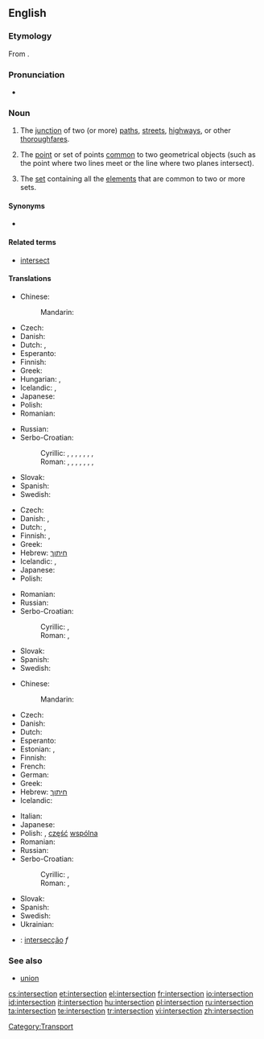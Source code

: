 ==English==
{{wikipedia}}

===Etymology===
From {{etyl|la}} {{term|intersectio|intersectiō|lang=la}}.

===Pronunciation===
* {{IPA|/ˈɪntərˌsɛkʃən/}}

===Noun===
{{en-noun}}

# The [[junction]] of two (or more) [[path]]s, [[street]]s, [[highway]]s, or other [[thoroughfare]]s.
# {{geometry}} The [[point]] or set of points [[common]] to two geometrical objects (such as the point where two lines meet or the line where two planes intersect).
# {{settheory}} The [[set]] containing all the [[element]]s that are common to two or more sets.

====Synonyms====
* {{sense|junction of paths}} {{l|en|crossroads}}

====Related terms====
* [[intersect]]

====Translations====
{{trans-top|junction of two or more paths, etc}}
* Chinese:
*: Mandarin: {{t|cmn|交差点|sc=Hani}}
* Czech: {{t-|cs|křižovatka|f}}
* Danish: {{t-|da|kryds|n}}
* Dutch: {{t+|nl|kruising|f}}, {{t+|nl|kruispunt|m}}
* Esperanto: {{t-|eo|kruciĝo|xs=Esperanto}}
* Finnish: {{t-|fi|risteys}}
* Greek: {{t|el|διασταύρωση|f}}
* Hungarian: {{t|hu|útkereszteződés}},  {{t|hu|csomópont}}
* Icelandic: {{t|is|vegamót|n|p}},  {{t+|is|gatnamót|n|p}}
* Japanese: {{t|ja|交差点|tr=こうさてん, kousaten}}
* Polish: {{t+|pl|skrzyżowanie|n}}
* Romanian: {{t|ro|intersecţie|f}}
{{trans-mid}}
* Russian: {{t+|ru|перекрёсток|m|tr=p'er'ekr'óstok}}
* Serbo-Croatian:
*: Cyrillic: {{tø|sh|крижање|n|alt=кри́жа̄ње|sc=Cyrl|xs=Serbo-Croatian}}, {{tø|sh|раскршће|n|alt=ра́скр̄шће|sc=Cyrl|xs=Serbo-Croatian}}, {{tø|sh|раскрсница|f|alt=ра́скрсница|sc=Cyrl|xs=Serbo-Croatian}}, {{tø|sh|раскрижје|n|alt=ра́скрӣжје|sc=Cyrl|xs=Serbo-Croatian}}, {{tø|sh|крижиште|n|alt=крѝжӣште|sc=Cyrl|xs=Serbo-Croatian}}, {{tø|sh|крижопут|m|alt=крижо̀пӯт|sc=Cyrl|xs=Serbo-Croatian}}, {{tø|sh|крижопуће|n|alt=крижо̀пӯће|sc=Cyrl|xs=Serbo-Croatian}}, {{tø|sh|крстопуће|n|alt=крсто̀пӯће|sc=Cyrl|xs=Serbo-Croatian}}
*: Roman: {{tø|sh|križanje|n|alt=krížānje|xs=Serbo-Croatian}}, {{tø|sh|raskršće|n|alt=ráskr̄šće|xs=Serbo-Croatian}}, {{tø|sh|raskrsnica|f|alt=ráskrsnica|xs=Serbo-Croatian}}, {{tø|sh|raskrižje|n|alt=ráskrīžje|xs=Serbo-Croatian}}, {{tø|sh|križište|n|alt=krìžīšte|xs=Serbo-Croatian}}, {{tø|sh|križoput|m|alt=križòpūt|xs=Serbo-Croatian}}, {{tø|sh|križopuće|n|alt=križòpūće|xs=Serbo-Croatian}}, {{tø|sh|krstopuće|n|alt=krstòpūće|xs=Serbo-Croatian}}
* Slovak: {{t|sk|križovatka|f}}
* Spanish: {{t-|es|cruce|m}}
* Swedish: {{t-|sv|korsning|c}}
{{trans-bottom}}

{{trans-top|in geometry}}
* Czech: {{t-|cs|průsečík|m}}
* Danish: {{t|da|skæring}}, {{t|da|skæringspunkt|n}}
* Dutch: {{t+|nl|kruispunt|m}},  {{t|nl|doorsnijding|f}}
* Finnish: {{t-|fi|leikkauspiste}},  {{t-|fi|leikkaus}}
* Greek: {{t+|el|τομή|f}}
* Hebrew: [[חיתוך]]
* Icelandic: {{t|is|sniðmengi|n}},  {{qualifier|a single point of intersection}} {{t|is|skurðpunktur|m}}
* Japanese: {{t|ja|交点|tr=こうてん, kouten}}
* Polish: {{t|pl|punkt przecięcia|m}}
{{trans-mid}}
* Romanian: {{t|ro|intersecţie|f}}
* Russian: {{t|ru|пересечение|n|tr=p'er'es'ečénije}}
* Serbo-Croatian:
*: Cyrillic: {{qualifier|Ekavian}} {{tø|sh|пресек|m|alt=пре́сек|sc=Cyrl|xs=Serbo-Croatian}}, {{qualifier|Ijekavian}} {{tø|sh|пресјек|m|alt=пре́сјек|sc=Cyrl|xs=Serbo-Croatian}}
*: Roman: {{qualifier|Ekavian}} {{tø|sh|presek|m|alt=prések|xs=Serbo-Croatian}}, {{qualifier|Ijekavian}} {{tø|sh|presjek|m|alt=présjek|xs=Serbo-Croatian}}
* Slovak: {{t|sk|priesečník|m}}
* Spanish: {{t+|es|intersección|f}}
* Swedish: {{t|sv|skärning|c}}
{{trans-bottom}}

{{trans-top|in set theory}}
* Chinese:
*: Mandarin: {{t-|cmn|交集|tr=jiāojí|sc=Hani}}
* Czech: {{t-|cs|průnik|m}}
* Danish: {{t|da|fællesmængde|c}}
* Dutch: {{t+|nl|doorsnede}}
* Esperanto: {{t|eo|komunaĵo|xs=Esperanto}}
* Estonian: {{t|et|ühisosa}}, {{t|et|lõige}}
* Finnish: {{t-|fi|leikkaus}}
* French: {{t+|fr|intersection|f}}
* German: {{t+|de|Durchschnitt}}
* Greek: {{t+|el|τομή|f|tr=tomí}}
* Hebrew: [[חיתוך]]
* Icelandic: {{t|is|sniðmengi|n}}
{{trans-mid}}
* Italian: {{t+|it|intersezione|f}}
* Japanese: {{t-|ja|積集合|tr=せきしゅうごう, sekishūgou}}
* Polish: {{t-|pl|przekrój|m}}, [[część]] [[wspólny|wspólna]] {{f}}
* Romanian: {{t|ro|intersecţie|f}}
* Russian: {{t|ru|пересечение|n|tr=p'er'es'ečénije}}
* Serbo-Croatian:
*: Cyrillic: {{qualifier|Ekavian}} {{tø|sh|пресек|m|alt=пре́сек|sc=Cyrl|xs=Serbo-Croatian}}, {{qualifier|Ijekavian}} {{tø|sh|пресјек|m|alt=пре́сјек|sc=Cyrl|xs=Serbo-Croatian}}
*: Roman: {{qualifier|Ekavian}} {{tø|sh|presek|m|alt=prések|xs=Serbo-Croatian}}, {{qualifier|Ijekavian}} {{tø|sh|presjek|m|alt=présjek|xs=Serbo-Croatian}}
* Slovak: {{t|sk|prienik|m}}
* Spanish: {{t+|es|intersección|f}}
* Swedish: {{t+|sv|snitt|n}}
* Ukrainian: {{t|uk|перетин множин|tr=peretin množin|xs=Ukrainian}}
{{trans-bottom}}

{{checktrans-top}}
* {{ttbc|Portuguese}}: [[intersecção]] ''f''
{{checktrans-bottom}}

===See also===
* [[union]]

[[Category:Transport]]

[[cs:intersection]]
[[et:intersection]]
[[el:intersection]]
[[fr:intersection]]
[[io:intersection]]
[[id:intersection]]
[[it:intersection]]
[[hu:intersection]]
[[pl:intersection]]
[[ru:intersection]]
[[ta:intersection]]
[[te:intersection]]
[[tr:intersection]]
[[vi:intersection]]
[[zh:intersection]]